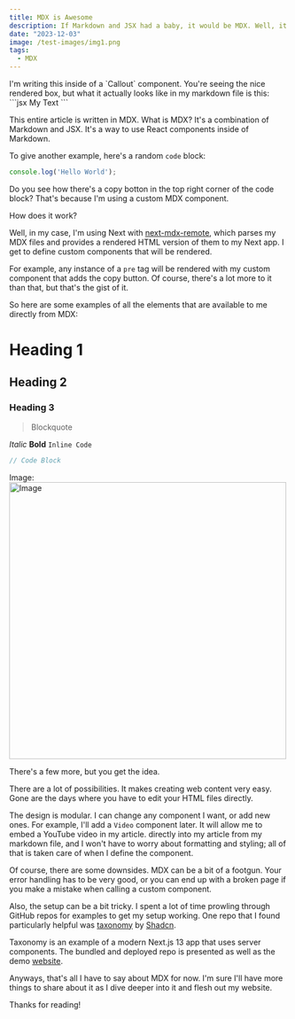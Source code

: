 ```yaml
---
title: MDX is Awesome
description: If Markdown and JSX had a baby, it would be MDX. Well, it did, and it's awesome.
date: "2023-12-03"
image: /test-images/img1.png
tags:
  - MDX
---
```


<Callout>
	I'm writing this inside of a `Callout` component. You're seeing the nice rendered box, but
	what it actually looks like in my markdown file is this:
	```jsx
	<Callout>
		My Text
	</Callout>
	```
</Callout>

This entire article is written in MDX.
What is MDX? It's a combination of Markdown and JSX. 
It's a way to use React components inside of Markdown.

To give another example, here's a random `code` block:

```js
console.log('Hello World');
```

Do you see how there's a copy botton in the top right corner
of the code block? That's because I'm using a custom MDX component.

How does it work? 

Well, in my case, I'm using Next with [next-mdx-remote](https://github.com/hashicorp/next-mdx-remote),
which parses my MDX files and provides a rendered HTML version of them to
my Next app. I get to define custom components that will be rendered.

For example, any instance of a `pre` tag will be rendered with my custom component
that adds the copy button. Of course, there's a lot more to it than that, but that's
the gist of it.

So here are some examples of all the elements that are available to me directly from MDX:
# Heading 1
## Heading 2
### Heading 3
> Blockquote

*Italic* **Bold** `Inline Code`
```js
// Code Block
```

Image:
<Image src="/test-images/img1.png" alt="Image" width="500" height="500" />

There's a few more, but you get the idea.

There are a lot of possibilities. It makes creating web content very easy.
Gone are the days where you have to edit your HTML files directly. 

The design is modular. I can change any component I want, or add new ones. For example,
I'll add a `Video` component later. It will allow me to embed a YouTube video in my article.
directly into my article from my markdown file, and I won't have to worry
about formatting and styling; all of that is taken care of when I define the component.

Of course, there are some downsides. MDX can be a bit of a footgun. Your error handling
has to be very good, or you can end up with a broken page if you make a mistake when
calling a custom component. 

Also, the setup can be a bit tricky. I spent a lot of time prowling through GitHub repos
for examples to get my setup working. One repo that I found particularly helpful was 
[taxonomy](https://github.com/shadcn-ui/taxonomy/tree/main) by [Shadcn](https://shadcn.com/).

Taxonomy is an example of a modern Next.js 13 app that uses server components. 
The bundled and deployed repo is presented as well as the demo [website](https://tx.shadcn.com/).

Anyways, that's all I have to say about MDX for now. I'm sure I'll have 
more things to share about it as I dive deeper into it and flesh out my website. 

Thanks for reading!
